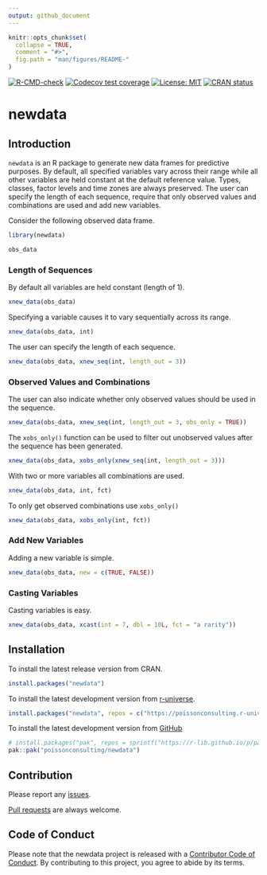 ```yaml
---
output: github_document
---
```


<!-- README.md is generated from README.Rmd. Please edit that file -->

```r
knitr::opts_chunk$set(
  collapse = TRUE,
  comment = "#>",
  fig.path = "man/figures/README-"
)
```

<!-- badges: start -->
[![R-CMD-check](https://github.com/poissonconsulting/newdata/actions/workflows/R-CMD-check.yaml/badge.svg)](https://github.com/poissonconsulting/newdata/actions/workflows/R-CMD-check.yaml)
[![Codecov test coverage](https://codecov.io/gh/poissonconsulting/newdata/branch/main/graph/badge.svg)](https://codecov.io/gh/poissonconsulting/newdata?branch=main)
[![License: MIT](https://img.shields.io/badge/License-MIT-green.svg)](https://opensource.org/licenses/MIT)
[![CRAN status](https://www.r-pkg.org/badges/version/newdata)](https://CRAN.R-project.org/package=newdata)
<!-- badges: end -->

# newdata

## Introduction

`newdata` is an R package to generate new data frames for predictive purposes. 
By default, all specified variables vary across their range 
while all other variables are held constant at the default reference value.
Types, classes, factor levels and time zones are always preserved.
The user can specify the length of each sequence, require that only
observed values and combinations are used and add new variables.

Consider the following observed data frame.
```r
library(newdata)

obs_data
```

### Length of Sequences

By default all variables are held constant (length of 1).
```r
xnew_data(obs_data)
```

Specifying a variable causes it to vary sequentially across its range.
```r
xnew_data(obs_data, int)
```

The user can specify the length of each sequence.
```r
xnew_data(obs_data, xnew_seq(int, length_out = 3))
```

### Observed Values and Combinations

The user can also indicate whether only observed values should be used in the sequence.
```r
xnew_data(obs_data, xnew_seq(int, length_out = 3, obs_only = TRUE))
```

The `xobs_only()` function can be used to filter out unobserved values after the sequence has been generated.
```r
xnew_data(obs_data, xobs_only(xnew_seq(int, length_out = 3)))
```

With two or more variables all combinations are used.
```r
xnew_data(obs_data, int, fct)
```

To only get observed combinations use `xobs_only()`
```r
xnew_data(obs_data, xobs_only(int, fct))
```

### Add New Variables

Adding a new variable is simple.
```r
xnew_data(obs_data, new = c(TRUE, FALSE))
```

### Casting Variables

Casting variables is easy.
```r
xnew_data(obs_data, xcast(int = 7, dbl = 10L, fct = "a rarity"))
```

## Installation

To install the latest release version from CRAN.
```r
install.packages("newdata")
```

To install the latest development version from [r-universe](https://poissonconsulting.r-universe.dev/newdata).
```r
install.packages("newdata", repos = c("https://poissonconsulting.r-universe.dev", "https://cloud.r-project.org"))
```

To install the latest development version from [GitHub](https://github.com/poissonconsulting/newdata)
```r
# install.packages("pak", repos = sprintf("https://r-lib.github.io/p/pak/stable/%s/%s/%s", .Platform$pkgType, R.Version()$os, R.Version()$arch))
pak::pak("poissonconsulting/newdata")
```

## Contribution

Please report any [issues](https://github.com/poissonconsulting/newdata/issues).

[Pull requests](https://github.com/poissonconsulting/newdata/pulls) are always welcome.

## Code of Conduct

Please note that the newdata project is released with a [Contributor Code of Conduct](https://contributor-covenant.org/version/2/1/CODE_OF_CONDUCT.html). By contributing to this project, you agree to abide by its terms.
